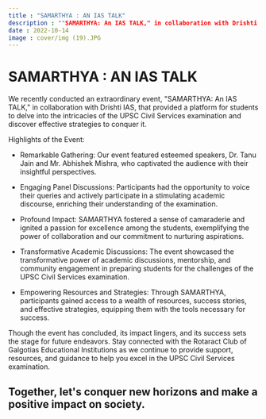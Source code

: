 ```yaml
---
title : "SAMARTHYA : AN IAS TALK"
description : ""SAMARTHYA: An IAS TALK," in collaboration with Drishti IAS, that provided a platform for students to delve into the intricacies of the UPSC Civil Services examination and discover effective strategies to conquer it."
date : 2022-10-14
image : cover/img (19).JPG
---
```


# SAMARTHYA : AN IAS TALK
We recently conducted an extraordinary event, "SAMARTHYA: An IAS TALK," in collaboration with Drishti IAS, that provided a platform for students to delve into the intricacies of the UPSC Civil Services examination and discover effective strategies to conquer it.

Highlights of the Event:

- Remarkable Gathering: Our event featured esteemed speakers, Dr. Tanu Jain and Mr. Abhishek Mishra, who captivated the audience with their insightful perspectives.

- Engaging Panel Discussions: Participants had the opportunity to voice their queries and actively participate in a stimulating academic discourse, enriching their understanding of the examination.

- Profound Impact: SAMARTHYA fostered a sense of camaraderie and ignited a passion for excellence among the students, exemplifying the power of collaboration and our commitment to nurturing aspirations.

- Transformative Academic Discussions: The event showcased the transformative power of academic discussions, mentorship, and community engagement in preparing students for the challenges of the UPSC Civil Services examination.

- Empowering Resources and Strategies: Through SAMARTHYA, participants gained access to a wealth of resources, success stories, and effective strategies, equipping them with the tools necessary for success.


Though the event has concluded, its impact lingers, and its success sets the stage for future endeavors. Stay connected with the Rotaract Club of Galgotias Educational Institutions as we continue to provide support, resources, and guidance to help you excel in the UPSC Civil Services examination.

## Together, let's conquer new horizons and make a positive impact on society.

